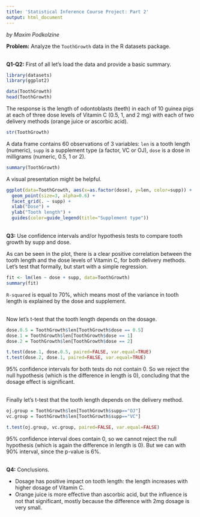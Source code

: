 ```yaml
---
title: 'Statistical Inference Course Project: Part 2'
output: html_document
---
```


*by Maxim Podkolzine*

**Problem:** Analyze the `ToothGrowth` data in the R datasets package.

<br>
**Q1-Q2:** First of all let's load the data and provide a basic summary.

```r
library(datasets)
library(ggplot2)
```

```r
data(ToothGrowth)
head(ToothGrowth)
```

The response is the length of odontoblasts (teeth) in each of 10 guinea pigs at each of three dose levels of Vitamin C (0.5, 1, and 2 mg) with each of two delivery methods (orange juice or ascorbic acid).

```r
str(ToothGrowth)
```

A data frame contains 60 observations of 3 variables: `len`	is a tooth length (numeric), `supp`	 is a	supplement type (a factor, VC or OJ), `dose`	is a dose in milligrams (numeric, 0.5, 1 or 2).

```r
summary(ToothGrowth)
```

A visual presentation might be helpful.

```r
ggplot(data=ToothGrowth, aes(x=as.factor(dose), y=len, color=supp)) +
  geom_point(size=3, alpha=0.6) +
  facet_grid(. ~ supp) +
  xlab("Dose") +
  ylab("Tooth length") +
  guides(color=guide_legend(title="Supplement type"))
```

<br>
**Q3:** Use confidence intervals and/or hypothesis tests to compare tooth growth by supp and dose.

As can be seen in the plot, there is a clear positive correlation between the tooth length and the dose levels of Vitamin C, for both delivery methods. Let's test that formally, but start with a simple regression.

```r
fit <- lm(len ~ dose + supp, data=ToothGrowth)
summary(fit)
```

`R-squared` is equal to 70%, which means most of the variance in tooth length is explained by the dose and supplement.

<br>
Now let's t-test that the tooth length depends on the dosage.

```r
dose.0.5 = ToothGrowth$len[ToothGrowth$dose == 0.5]
dose.1 = ToothGrowth$len[ToothGrowth$dose == 1]
dose.2 = ToothGrowth$len[ToothGrowth$dose == 2]
```

```r
t.test(dose.1, dose.0.5, paired=FALSE, var.equal=TRUE)
t.test(dose.2, dose.1, paired=FALSE, var.equal=TRUE)
```

95% confidence intervals for both tests do not contain 0. So we reject the null hypothesis (which is the difference in length is 0), concluding that the dosage effect is significant.

<br>
Finally let's t-test that the tooth length depends on the delivery method.

```r
oj.group = ToothGrowth$len[ToothGrowth$supp=="OJ"]
vc.group = ToothGrowth$len[ToothGrowth$supp=="VC"]
```

```r
t.test(oj.group, vc.group, paired=FALSE, var.equal=FALSE)
```

95% confidence interval does contain 0, so we cannot reject the null hypothesis (which is again the difference in length is 0).
But we can with 90% interval, since the p-value is 6%.

<br>
**Q4:** Conclusions.

- Dosage has positive impact on tooth length: the length increases with higher dosage of Vitamin C.
- Orange juice is more eﬀective than ascorbic acid, but the influence is not that significant, mostly because the difference with 2mg dosage is very small.